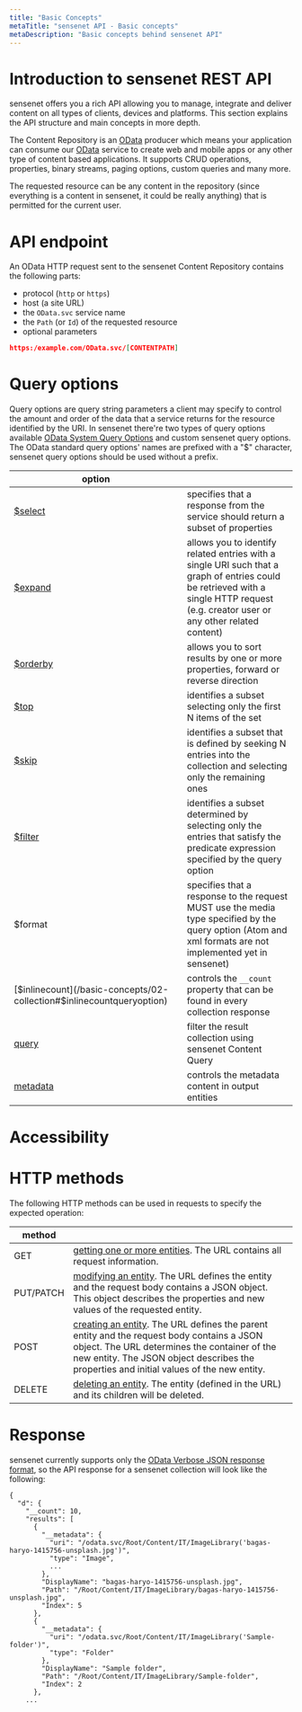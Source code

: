```yaml
---
title: "Basic Concepts"
metaTitle: "sensenet API - Basic concepts"
metaDescription: "Basic concepts behind sensenet API"
---
```


# Introduction to sensenet REST API

sensenet offers you a rich API allowing you to manage, integrate and deliver content on all types of clients, devices and platforms. This section explains the API structure and main concepts in more depth.

The Content Repository is an [OData](https://www.odata.org/) producer which means your application can consume our [OData](https://www.odata.org/) service to create web and mobile apps or any other type of content based applications. It supports CRUD operations, properties, binary streams, paging options, custom queries and many more.

The requested resource can be any content in the repository (since everything is a content in sensenet, it could be really anything) that is permitted for the current user.

# API endpoint

An OData HTTP request sent to the sensenet Content Repository contains the following parts:

- protocol (`http` or `https`)
- host (a site URL)
- the `OData.svc` service name
- the `Path` (or `Id`) of the requested resource
- optional parameters

```json
https:/example.com/OData.svc/[CONTENTPATH]
```

# Query options

Query options are query string parameters a client may specify to control the amount and order of the data that a service returns for the resource identified by the URI. In sensenet there're two types of query options available [OData System Query Options](https://www.odata.org/documentation/odata-version-2-0/uri-conventions/) and custom sensenet query options. The OData standard query options' names are prefixed with a "$" character, sensenet query options should be used without a prefix.

| option |     |
| ------ | --- |
| [$select](/basic-concepts/03-select-expand#select?target="_self") | specifies that a response from the service should return a subset of properties |
| [$expand](/basic-concepts/03-select-expand#expand)| allows you to identify related entries with a single URI such that a graph of entries could be retrieved with a single HTTP request (e.g. creator user or any other related content) |
| [$orderby](/basic-concepts/04-ordering-paging#ordering)  | allows you to sort results by one or more properties, forward or reverse direction |
| [$top](/basic-concepts/04-ordering-paging#top) | identifies a subset selecting only the first N items of the set |
| [$skip](/basic-concepts/04-ordering-paging#skip)  | identifies a subset that is defined by seeking N entries into the collection and selecting only the remaining ones |
| [$filter](/basic-concepts/05-search-filter#filter)  | identifies a subset determined by selecting only the entries that satisfy the predicate expression specified by the query option |
| $format | specifies that a response to the request MUST use the media type specified by the query option (Atom and xml formats are not implemented yet in sensenet)  |
| [$inlinecount](/basic-concepts/02-collection#$inlinecountqueryoption) | controls the `__count` property that can be found in every collection response |
| [query](/basic-concepts/05-search-filter#query)  | filter the result collection using sensenet Content Query |
| [metadata](/basic-concepts/06-metadata) | controls the metadata content in output entities |

# Accessibility

# HTTP methods

The following HTTP methods can be used in requests to specify the expected operation:

| method ||
| --- | --- |
| GET | [getting one or more entities](/basic-concepts/01-entry). The URL contains all request information. |
| PUT/PATCH | [modifying an entity](/content-management/02-update). The URL defines the entity and the request body contains a JSON object. This object describes the properties and new values of the requested entity. |
| POST | [creating an entity](/content-management/01-create). The URL defines the parent entity and the request body contains a JSON object. The URL determines the container of the new entity. The JSON object describes the properties and initial values of the new entity. |
| DELETE | [deleting an entity](/content-management/03-delete). The entity (defined in the URL) and its children will be deleted. |

# Response

sensenet currently supports only the [OData Verbose JSON response format](https://www.odata.org/documentation/odata-version-3-0/json-verbose-format/), so the API response for a sensenet collection will look like the following:

```
{
  "d": {
    "__count": 10,
    "results": [
      {
        "__metadata": {
          "uri": "/odata.svc/Root/Content/IT/ImageLibrary('bagas-haryo-1415756-unsplash.jpg')",
          "type": "Image",
          ...
        },
        "DisplayName": "bagas-haryo-1415756-unsplash.jpg",
        "Path": "/Root/Content/IT/ImageLibrary/bagas-haryo-1415756-unsplash.jpg",
        "Index": 5
      },
      {
        "__metadata": {
          "uri": "/odata.svc/Root/Content/IT/ImageLibrary('Sample-folder')",
          "type": "Folder"
        },
        "DisplayName": "Sample folder",
        "Path": "/Root/Content/IT/ImageLibrary/Sample-folder",
        "Index": 2
      },
    ...
```
